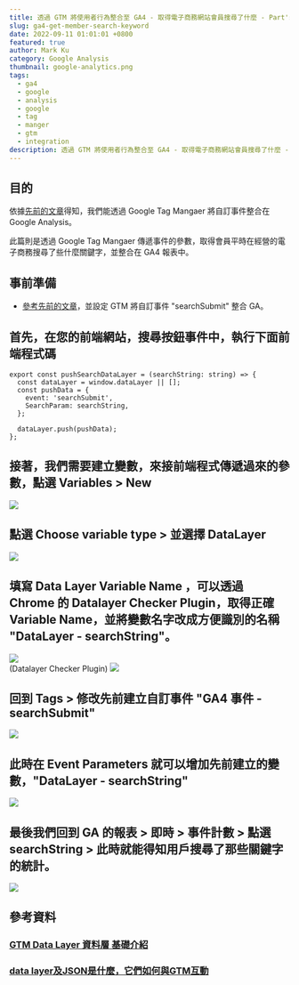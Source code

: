 ```yaml
---
title: 透過 GTM 將使用者行為整合至 GA4 - 取得電子商務網站會員搜尋了什麼 - Part's 2
slug: ga4-get-member-search-keyword
date: 2022-09-11 01:01:01 +0800
featured: true
author: Mark Ku
category: Google Analysis
thumbnail: google-analytics.png
tags:
  - ga4
  - google
  - analysis
  - google
  - tag
  - manger
  - gtm
  - integration
description: 透過 GTM 將使用者行為整合至 GA4 - 取得電子商務網站會員搜尋了什麼 - Part's 2
---
```

## 目的
依據[先前的文章](https://blog.markkulab.net/ga4-collection-user-behavior/)得知，我們能透過 Google Tag Mangaer 將自訂事件整合在 Google Analysis。  

此篇則是透過 Google Tag Mangaer 傳遞事件的參數，取得會員平時在經營的電子商務搜尋了些什麼關鍵字，並整合在 GA4 報表中。

## 事前準備
* [參考先前的文章](https://blog.markkulab.net/ga4-collection-user-behavior/)，並設定 GTM 將自訂事件 "searchSubmit" 整合 GA。

## 首先，在您的前端網站，搜尋按鈕事件中，執行下面前端程式碼
```
export const pushSearchDataLayer = (searchString: string) => {
  const dataLayer = window.dataLayer || [];
  const pushData = {
    event: 'searchSubmit',
    SearchParam: searchString,
  };

  dataLayer.push(pushData);
};

```
## 接著，我們需要建立變數，來接前端程式傳遞過來的參數，點選 Variables > New 
![](https://i.imgur.com/SQrBI8r.png)

## 點選 Choose variable type > 並選擇 DataLayer
![](https://i.imgur.com/2Y9dzJ7.png)

## 填寫 Data Layer Variable Name ，可以透過 Chrome 的 Datalayer Checker Plugin，取得正確 Variable Name，並將變數名字改成方便識別的名稱 "DataLayer - searchString"。
![](https://i.imgur.com/ltZq6n8.png)  
(Datalayer Checker Plugin)
![](https://i.imgur.com/50vPhRw.png)  

## 回到 Tags > 修改先前建立自訂事件 "GA4 事件 - searchSubmit"
![](https://i.imgur.com/D14EzjW.png)

## 此時在 Event Parameters 就可以增加先前建立的變數，"DataLayer - searchString"
![](https://i.imgur.com/PamyR1A.png)

## 最後我們回到 GA 的報表 > 即時 > 事件計數 > 點選 searchString > 此時就能得知用戶搜尋了那些關鍵字的統計。
![](https://i.imgur.com/udx7NsN.png)

## 參考資料
### [GTM Data Layer 資料層 基礎介紹](https://datasupplied.com/google-tag-manager/data-layer-intro/?fbclid=IwAR0qmir5-hAvWfqiR4kh00vlDPG7Va9aN--v51BBXhqhJmicFXtJEIQrfBg)
### [data layer及JSON是什麼，它們如何與GTM互動](https://papaya116.medium.com/gtm%E9%80%B2%E9%9A%8E%E7%AF%87-data-layer%E5%8F%8Ajson%E6%98%AF%E4%BB%80%E9%BA%BC-%E5%AE%83%E5%80%91%E5%A6%82%E4%BD%95%E8%88%87gtm%E4%BA%92%E5%8B%95-979eae7de2d1)